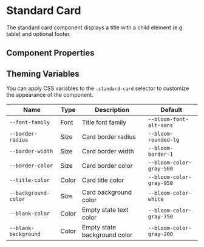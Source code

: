 
<Meta of={StandardCardStories} />

# Standard Card

The standard card component displays a title with a child element (e.g table) and optional footer.

<Canvas of={StandardCardStories.StandardCard} />

## Component Properties

<ArgTypes of={StandardCard} />

## Theming Variables

<Canvas of={StandardCardStories.styleOverrides} />

You can apply CSS variables to the `.standard-card` selector to customize the appearance of the component.

| Name                 | Type  | Description                  | Default                  |
| -------------------- | ----- | ---------------------------- | ------------------------ |
| `--font-family`      | Font  | Title font family            | `--bloom-font-alt-sans`  |
| `--border-radius`    | Size  | Card border radius           | `--bloom-rounded-lg`     |
| `--border-width`     | Size  | Card border width            | `--bloom-border-1`       |
| `--border-color`     | Size  | Card border color            | `--bloom-color-gray-500` |
| `--title-color`      | Color | Card title color             | `--bloom-color-gray-950` |
| `--background-color` | Size  | Card background color        | `--bloom-color-white`    |
| `--blank-color`      | Color | Empty state text color       | `--bloom-color-gray-750` |
| `--blank-background` | Color | Empty state background color | `--bloom-color-gray-200` |
